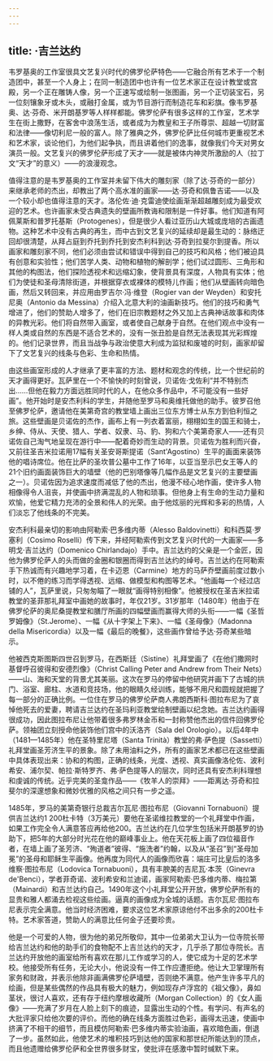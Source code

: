 ```yaml
---
---
---
```

title: ·吉兰达约
---




韦罗基奥的工作室很具文艺复兴时代的佛罗伦萨特色——它融合所有艺术于一个制造团中，甚至一个人身上；在同一制造团中也许有一位艺术家正在设计教堂或宫殿，另一个正在雕铸人像，另一个正速写或绘制一张图画，另一个正切装宝石，另一位刻镶象牙或木头，或融打金属，或为节目游行而制造花车和彩旗。像韦罗基奥、达·芬奇、米开朗基罗等人样样都能。佛罗伦萨有很多这样的工作室，艺术学生在街上撒野，在客舍中浪荡生活，或者成为为教皇和王子所尊崇、超越一切财富和法律——像切利尼一般的富人。除了雅典之外，佛罗伦萨比任何城市更重视艺术和艺术家，谈论他们，为他们起争执，而且讲着他们的逸事，就像我们今天对男女演员一般。文艺复兴的佛罗伦萨形成了天才——就是被体内神灵所激励的人（拉丁文“天才”的意义）——的浪漫观念。

值得注意的是韦罗基奥的工作室并未留下伟大的雕刻家（除了达·芬奇的一部分）来继承老师的杰出，却教出了两个高水准的画家——达·芬奇和佩鲁吉诺——以及一个较小却也值得注意的天才。洛伦佐·迪·克雷迪使绘画渐渐超越雕刻成为最受欢迎的艺术。也许画家未受古典遗失的壁画所教诲和限制是一件好事。他们知道有阿佩莱斯和普罗托基斯（Protogenes），但是很少人看过亚历山大城或庞培的古画遗物。这种艺术中没有古典的再生，而中古到文艺复兴的延续却是最生动的：脉络迂回却很清楚，从拜占庭到乔托到乔托到安杰利科到达·芬奇到拉斐尔到提香。所以画家和雕刻家不同，他们必须由尝试和错误中得到自己的技巧和风格；他们被迫具有创意和实验性；他们苦学人类、动物和植物的解剖学；他们试过圆形、三角形和其他的构图法，他们探险透视术和远缩幻象，使背景具有深度，人物具有实体；他们为使徒和圣母清除街道，并根据穿衣或裸体的模特儿作画；他们从壁画转向暗色画，然后又转回来，并应用由罗吉尔·冯·维登（Rogier van der Weyden）和安托尼奥（Antonio da Messina）介绍入北意大利的油画新技巧。他们的技巧和勇气增进了，他们的赞助人增多了，他们在旧宗教题材之外又加上古典神话故事和肉体的异教光彩。他们将自然带入画室，或者使自己献身于自然。在他们观点中没有一样人类或自然的东西是不适合艺术的，没有一张丑脸是自然无法表现其光彩辉煌的。他们记录世界，而且当战争与政治使意大利成为监狱和废墟的时刻，画家却留下了文艺复兴的线条与色彩、生命和热情。

由这些画室形成的人才继承了更丰富的方法、题材和观念的传统，比一个世纪前的天才画得更好。瓦萨里在一个不愉快的时刻曾说，贝诺佐·戈佐利“并不特别杰出……但他在毅力方面远胜同时代的人，在他众多作品中，不可能没有一些好画”。他开始时是安杰利科的学生，并随他至罗马和奥维托做他的助手。彼罗召他至佛罗伦萨，邀请他在美第奇宫的教堂墙上画出三位东方博士从东方到伯利恒之旅。这些壁画是贝诺佐的杰作，画布上有一列衣着富丽，栩栩如生的国王和骑士，乡绅、侍从、天使、猎人、学者、奴隶、马、豹、狗和六个美第奇家人——还有贝诺佐自己淘气地呈现在游行中——配着奇妙而生动的背景。贝诺佐为胜利而兴奋，又前往圣吉米拉诺用17幅有关圣安哥斯提诺（Sant'Agostino）生平的画面来装饰他的唱诗席位。他在比萨的圣坎普公墓中工作了16年，以亚当至示巴女王等人的21个旧约画面装饰巨大的墙壁（他的巴别塔像等几幅作品是文艺复兴的主要壁画之一）。贝诺佐因为追求速度而减低了他的杰出，他漫不经心地作画，使许多人物相像得令人沮丧，并使画中挤满混乱的人物和琐事。但他身上有生命的生动力量和欢愉，他爱它精力充沛的全景和伟人的光荣。由于他炫丽的光辉和多彩的热情，人们淡忘了他线条的不完美。

安杰利科最亲切的影响由阿勒索·巴多维内蒂（Alesso Baldovinetti）和科西莫·罗塞利（Cosimo Roselli）传下来，并经阿勒索传到文艺复兴时代的一大画家——多明戈·吉兰达约（Domenico Chirlandajo）手中。吉兰达约的父亲是一个金匠，因他为佛罗伦萨人的头而做的金圈和银圈而得到吉兰达约的绰号。吉兰达约在阿勒索手下热诚而有兴趣地学习着，在卡迈恩（Carmine）地方的马萨乔壁画前度过数小时，以不倦的练习而学得透视、远缩、做模型和构图等艺术。“他画每一个经过店铺的人”，瓦萨里说，只匆匆瞄了一眼就“画得特别相像”。他被授权在圣吉米拉诺教堂的圣菲那礼拜室中画她的故事时，年仅21岁。31岁那年（1480年）他由于在佛罗伦萨的奥尼桑提教堂和膳厅所画的四幅壁画而赢得大师的头衔——一幅《圣哲罗姆像》（St.Jerome）、一幅《从十字架上下来》、一幅《圣母像》（Madonna della Misericordia）以及一幅《最后的晚餐》，这些画作曾给予达·芬奇某些暗示。

他被西克斯图斯四世召到罗马，在西斯廷（Sistine）礼拜堂画了《在他们撒网时基督呼召彼得和安德烈像》（Christ Calling Peter and Andrew from Their Nets）——山、海和天堂的背景尤其美丽。这次在罗马的停留中他研究并画下了古城的拱门、浴室、廊柱、水道和竞技场，他的眼睛久经训练，能够不用尺和圆规就把握了每一部分的正确比例。一位住在罗马的佛罗伦萨商人弗朗西斯科·图拉布尼为了哀悼他死去的爱妻，聘请吉兰达约在圣玛利亚教堂绘制壁画以纪念她。吉兰达约画得很成功，因此图拉布尼让他带着很多弗罗林金币和一封称赞他杰出的信件回佛罗伦萨。领袖团立刻授命他装饰他们宫中的沃洛齐（Sala del Orologio）。以后4年中（1481—1485年）他在圣特里尼塔（Santa Trinità）教堂的弗·萨色提（Sassetti）礼拜堂画圣芳济生平的景象。除了未用油料之外，所有的画家艺术都已在这些壁画中具体表现出来：协和的构图，正确的线条，光度、透视、真实画像洛伦佐、波利希安、浦尔契、帕拉·斯特罗齐、弗·萨色提等人的层次，同时还具有安杰利科理想和虔诚的传统。近乎完美的圣龛作品——《牧羊人的崇拜》——距离达·芬奇和拉斐尔的深邃想象和微妙优雅的风格之间只有一步之遥。

1485年，罗马的美第奇银行总裁吉尔瓦尼·图拉布尼（Giovanni Tornabuoni）提供吉兰达约1 200杜卡特（3万美元）要他在圣诺维拉教堂的一个礼拜堂中作画，如果工作完全令人满意答应再给他200。吉兰达约在几位学生包括米开朗基罗的协助下，把5年的大部分时光花在他的巅峰事业上。他在天花板上画了四位福音作者，在墙上画了圣芳济、“殉道者”彼得、“施洗者”约翰，以及从“圣召”到“圣母加冕”的圣母和耶稣生平画像。他再度为同代人的画像而欣喜：端庄可比皇后的洛多维察·图拉布尼（Lodovica Tornabuoni），具有丰腴美的吉尼瓦·本茨（Ginevra de'Benci），学者菲奇诺、波利希安和兰迪诺，画家阿勒索·巴多维内蒂、梅拉第（Mainardi）和吉兰达约自己。1490年这个小礼拜堂公开开放，佛罗伦萨所有的显贵和雅人都涌去检视这些绘画。逼真的画像成为全城的话题。吉尔瓦尼·图拉布尼表示完全满意。他当时经济困难，要求这位艺术家原谅他付不出多余的200杜卡特。艺术家答道，赞助人的满意比任何金子还要珍贵。

他是一个可爱的人物，很为他的弟兄所敬仰，其中一位弟弟大卫认为一位寺院长带给吉兰达约和他的助手们的食物配不上吉兰达约的天才，几乎杀了那位寺院长。吉兰达约开放他的画室给所有喜欢在那儿工作或学习的人，使它成为十足的艺术学校。他接受所有任务，无论大小，他说没有一件工作应遭拒绝。他让大卫掌理所有家务和财政，并表示他除非画满佛罗伦萨墙壁，否则绝不满意。他产生许多平凡的绘画，但是某些偶然的作品具有极大的魅力，例如现存卢浮宫的《祖父像》，鼻如茎状，很讨人喜欢，还有存于纽约摩根收藏所（Morgan Collection）的《女人画像》——充满了岁月在人脸上刻下的痕迹，显露出生动的个性。有学问、有声名的大批评家只给他次要的评价。而他的确在线条方面胜过色彩，画得太迅速，使画中挤满了不相干的细节，而且模仿阿勒索·巴多维内蒂实验油画，喜欢暗色画，倒退了一步。虽然如此，他使艺术的堆积技巧到达他的国家和那世纪所能达到的顶点，而且他遗赠给佛罗伦萨和全世界很多财宝，使批评在感激中暂时缄默下来。